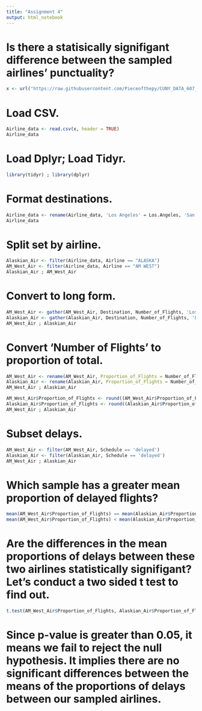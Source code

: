 ```yaml
---
title: "Assignment 4"
output: html_notebook
---
```


# Is there a statisically signifigant difference between the sampled airlines' punctuality?

```r
x <- url("https://raw.githubusercontent.com/Pieceofthepy/CUNY_DATA_607_Assignments/master/Assignment%204/numbersense.csv")
```

# Load CSV.

```r
Airline_data <- read.csv(x, header = TRUE)
Airline_data 
```

# Load Dplyr; Load Tidyr.

```r
library(tidyr) ; library(dplyr)
```

# Format destinations.

```r
Airline_data <- rename(Airline_data, 'Los Angeles' = Los.Angeles, 'San Diego' = San.Diego, 'San Francisco' = San.Francisco)
Airline_data
```

# Split set by airline.

```r
Alaskian_Air <- filter(Airline_data, Airline == "ALASKA")
AM_West_Air <- filter(Airline_data, Airline == "AM WEST")
Alaskian_Air ; AM_West_Air
```

# Convert to long form.

```r
AM_West_Air <- gather(AM_West_Air, Destination, Number_of_Flights, 'Los Angeles', Phoenix, 'San Diego', 'San Francisco', Seattle)
Alaskian_Air <- gather(Alaskian_Air, Destination, Number_of_Flights, 'Los Angeles', Phoenix, 'San Diego', 'San Francisco', Seattle)
AM_West_Air ; Alaskian_Air
```

# Convert 'Number of Flights' to proportion of total.

```r
AM_West_Air <- rename(AM_West_Air, Proportion_of_Flights = Number_of_Flights)
Alaskian_Air <- rename(Alaskian_Air, Proportion_of_Flights = Number_of_Flights)
AM_West_Air ; Alaskian_Air
```

```r
AM_West_Air$Proportion_of_Flights <- round((AM_West_Air$Proportion_of_Flights/sum(AM_West_Air$Proportion_of_Flights)), digits = 3)
Alaskian_Air$Proportion_of_Flights <- round((Alaskian_Air$Proportion_of_Flights/sum(Alaskian_Air$Proportion_of_Flights)), digits = 3)
AM_West_Air ; Alaskian_Air
```

# Subset delays.

```r
AM_West_Air <- filter(AM_West_Air, Schedule == 'delayed')
Alaskian_Air <- filter(Alaskian_Air, Schedule == 'delayed')
AM_West_Air ; Alaskian_Air
```

# Which sample has a greater mean proportion of delayed flights?

```r
mean(AM_West_Air$Proportion_of_Flights) == mean(Alaskian_Air$Proportion_of_Flights)
mean(AM_West_Air$Proportion_of_Flights) < mean(Alaskian_Air$Proportion_of_Flights)
```



# Are the differences in the mean proportions of delays between these two airlines statistically signifigant? Let's conduct a two sided t test to find out.

```r
t.test(AM_West_Air$Proportion_of_Flights, Alaskian_Air$Proportion_of_Flights, var.equal = FALSE )
```

# Since p-value is greater than 0.05, it means we fail to reject the null hypothesis. It implies there are no significant differences between the means of the proportions of delays between our sampled airlines.